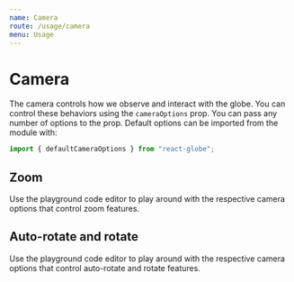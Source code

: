 ```yaml
---
name: Camera
route: /usage/camera
menu: Usage
---
```



# Camera

The camera controls how we observe and interact with the globe. You can control these behaviors using the `cameraOptions` prop. You can pass any number of options to the prop. Default options can be imported from the module with:

```js
import { defaultCameraOptions } from "react-globe";
```

## Zoom

Use the playground code editor to play around with the respective camera options that control zoom features.

<Playground>
  <ReactGlobe
    cameraOptions={{
      enableZoom: true,
      distanceRadiusScale: 5,
      maxDistanceRadiusScale: 15,
      zoomSpeed: 2
    }}
  />
</Playground>

## Auto-rotate and rotate

Use the playground code editor to play around with the respective camera options that control auto-rotate and rotate features.

<Playground>
  <ReactGlobe
    cameraOptions={{
      autoRotateSpeed: 0.5,
      enableAutoRotate: true,
      enableRotate: true,
      maxPolarAngle: (Math.PI * 9) / 16,
      minPolarAngle: (Math.PI * 7) / 16,
      rotateSpeed: 0.1
    }}
  />
</Playground>
